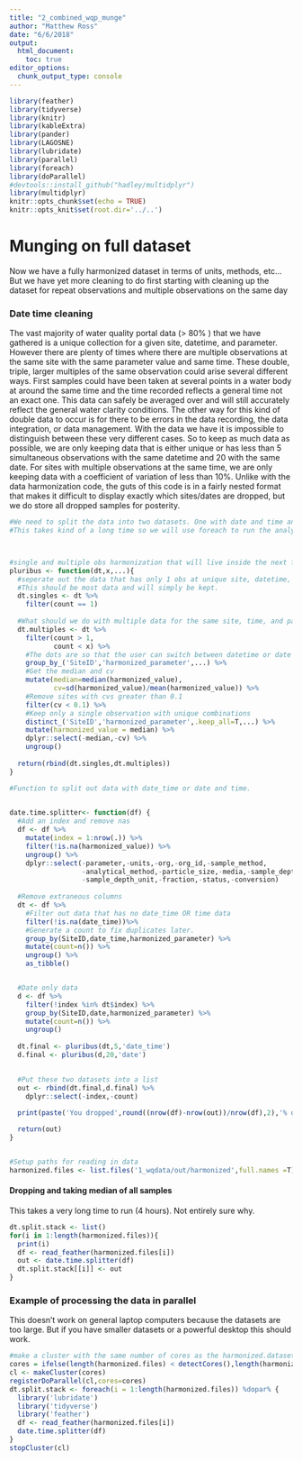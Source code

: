 ```yaml
---
title: "2_combined_wqp_munge"
author: "Matthew Ross"
date: "6/6/2018"
output:
  html_document:
    toc: true
editor_options: 
  chunk_output_type: console
---
```


```r
library(feather)
library(tidyverse)
library(knitr)
library(kableExtra)
library(pander)
library(LAGOSNE)
library(lubridate)
library(parallel)
library(foreach)
library(doParallel)
#devtools::install_github("hadley/multidplyr")
library(multidplyr)
knitr::opts_chunk$set(echo = TRUE)
knitr::opts_knit$set(root.dir='../..')
```

# Munging on full dataset

Now we have a fully harmonized dataset in terms of units, methods, etc... But we have yet more cleaning to do first starting with cleaning up the dataset for repeat observations and multiple observations on the same day

### Date time cleaning

The vast majority of water quality portal data (> 80% ) that we have gathered is a unique collection for a given site, datetime, and parameter. However there are plenty of times where there are multiple observations at the same site with the same parameter value and same time. These double, triple, larger multiples of the same observation could arise several different ways. First samples could have been taken at several points in a water body at around the same time and the time recorded reflects a general time not an exact one. This data can safely be averaged over and will still accurately reflect the general water clarity conditions. The other way for this kind of double data to occur is for there to be errors in the data recording, the data integration, or data management. With the data we have it is impossible to distinguish between these very different cases. So to keep as much data as possible, we are only keeping data that is either unique or has less than 5 simultaneous observations with the same datetime and 20 with the same date. For sites with multiple observations at the same time, we are only keeping data with a coefficient of variation of less than 10%. Unlike with the data harmonization code, the guts of this code is in a fairly nested format that makes it difficult to display exactly which sites/dates are dropped, but we do store all dropped samples for posterity.  


```r

#We need to split the data into two datasets. One with date and time and one with just date. 
#This takes kind of a long time so we will use foreach to run the analyses in parallel. 



#single and multiple obs harmonization that will live inside the next function. 
pluribus <- function(dt,x,...){
  #seperate out the data that has only 1 obs at unique site, datetime, and parameter combination. 
  #This should be most data and will simply be kept. 
  dt.singles <- dt %>%
    filter(count == 1) 
  
  #What should we do with multiple data for the same site, time, and parameter? 
  dt.multiples <- dt %>%
    filter(count > 1,
           count < x) %>%
    #The dots are so that the user can switch between datetime or date
    group_by_('SiteID','harmonized_parameter',...) %>%
    #Get the median and cv
    mutate(median=median(harmonized_value),
           cv=sd(harmonized_value)/mean(harmonized_value)) %>%
    #Remove sites with cvs greater than 0.1
    filter(cv < 0.1) %>%
    #Keep only a single observation with unique combinations
    distinct_('SiteID','harmonized_parameter',.keep_all=T,...) %>%
    mutate(harmonized_value = median) %>%
    dplyr::select(-median,-cv) %>%
    ungroup()
  
  return(rbind(dt.singles,dt.multiples))
}

#Function to split out data with date_time or date and time. 
 

date.time.splitter<- function(df) {
  #Add an index and remove nas
  df <- df %>%
    mutate(index = 1:nrow(.)) %>%
    filter(!is.na(harmonized_value)) %>%
    ungroup() %>%
    dplyr::select(-parameter,-units,-org,-org_id,-sample_method,
                  -analytical_method,-particle_size,-media,-sample_depth,
                  -sample_depth_unit,-fraction,-status,-conversion) 
  
  #Remove extraneous columns
  dt <- df %>% 
    #Filter out data that has no date_time OR time data
    filter(!is.na(date_time))%>%
    #Generate a count to fix duplicates later. 
    group_by(SiteID,date_time,harmonized_parameter) %>%
    mutate(count=n()) %>%
    ungroup() %>%
    as_tibble()


  #Date only data
  d <- df %>%
    filter(!index %in% dt$index) %>%
    group_by(SiteID,date,harmonized_parameter) %>%
    mutate(count=n()) %>%
    ungroup()
    
  dt.final <- pluribus(dt,5,'date_time')
  d.final <- pluribus(d,20,'date')
  

  #Put these two datasets into a list
  out <- rbind(dt.final,d.final) %>%
    dplyr::select(-index,-count)
  
  print(paste('You dropped',round((nrow(df)-nrow(out))/nrow(df),2),'% of data because the number of replicates on the same day was too high or simultaneous observations varied too much'))

  return(out)
}



```



```r
#Setup paths for reading in data
harmonized.files <- list.files('1_wqdata/out/harmonized',full.names =T)

```


#### Dropping and taking median of all samples

This takes a very long time to run (4 hours). Not entirely sure why. 
```r
dt.split.stack <- list()
for(i in 1:length(harmonized.files)){
  print(i)
  df <- read_feather(harmonized.files[i]) 
  out <- date.time.splitter(df)
  dt.split.stack[[i]] <- out
}


```



### Example of processing the data in parallel

This doesn't work on general laptop computers because the datasets are too large. But if you have smaller datasets or a powerful desktop this
should work. 
```r
#make a cluster with the same number of cores as the harmonized.dataset list or the total cores on the machine 
cores = ifelse(length(harmonized.files) < detectCores(),length(harmonized.files),detectCores()-1)
cl <- makeCluster(cores) 
registerDoParallel(cl,cores=cores) 
dt.split.stack <- foreach(i = 1:length(harmonized.files)) %dopar% {
  library('lubridate')
  library('tidyverse')
  library('feather')
  df <- read_feather(harmonized.files[i]) 
  date.time.splitter(df)
}
stopCluster(cl)

```

